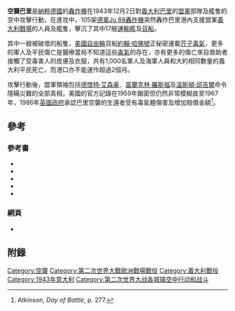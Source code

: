 {{Infobox Military Conflict
|conflict=空襲巴里
|        image=[[File:Bundesarchiv_Bild_101I-363-2258-11,_Flugzeug_Junkers_Ju_88.jpg|300px]]
|      caption=參與空襲巴里的[[Ju_88轟炸機|Ju 88轟炸機]]
|     partof=[[第二次世界大戰|第二次世界大戰]][[義大利攻防戰_(二戰)|義大利攻防戰]]
|         date=1943年12月2日
|        place=[[義大利|義大利]][[巴里|巴里]]
|       result=德國獲勝
|   combatant1={{UK}}<br>[[File:Flag_of_the_United_States.svg|22px]] [[美國|美國]]
|   combatant2={{flagicon|Nazi Germany}} [[納粹德國|納粹德國]]
|   commander1=[[馬克·韋恩·克拉克|馬克·韋恩·克拉克]]<br>[[詹姆斯·哈羅德·杜立德|詹姆斯·哈羅德·杜立德]]
|   commander2=[[阿爾貝特·凱塞林|阿爾貝特·凱塞林]]
|    strength1=
|    strength2=
|  casualties1=17艘艦艇沉沒，<br>港口被嚴重破壞，<br>1,000名士兵陣亡，<br>1,000名平民死亡<ref>Atkinson, ''Day of Battle'', p. 275-276.</ref>
|  casualties2=沒有
}}
{{Campaignbox Italy}}

'''空襲巴里'''是[[納粹德國|納粹德國]]的[[轟炸機|轟炸機]]在1943年12月2日對[[義大利|義大利]][[巴里|巴里]]的[[盟軍|盟軍]]部隊及艦隻的空中攻擊行動，在進攻中，105架[[德軍|德軍]][[Ju_88轟炸機|Ju 88轟炸機]]突然轟炸巴里港內支援盟軍[[義大利攻防戰_(二戰)|義大利戰場]]的人員及艦隻，擊沉了其中17艘[[運輸艦|運輸艦]]及[[貨船|貨船]]。

其中一艘被破壞的船隻，[[美國|美國]][[自由輪|自由輪]]貨船[[約翰·哈佛_(船隻)|約翰·哈佛號]]正秘密運載[[芥子毒氣|芥子毒氣]]，更多的軍人及平民傷亡是醫療當局不知道這些[[毒氣|毒氣]]的存在，亦有更多的傷亡來自救助者接觸了受毒害人的皮膚及衣服，共有1,000名軍人及海軍人員和大約相同數量的義大利平民死亡，而港口亦不能運作超過2個月。

攻擊行動後，盟軍領袖包括[[德懷特·艾森豪|德懷特·艾森豪]]、[[富蘭克林·羅斯福|富蘭克林·羅斯福]]及[[溫斯頓·邱吉爾|溫斯頓·邱吉爾]]命令隱瞞災難的全部真相，美國的官方記錄在1959年銷密但仍然非常模糊直至1967年，1986年[[英國政府|英國政府]]承認巴里空襲的生還者受有毒氣體傷害及增加賠償金額<ref>Atkinson, ''Day of Battle'', p. 277.</ref>。

== 參考 ==
===參考書===
*{{cite book
 | last = Atkinson
 | first = Rick
 | authorlink = Rick Atkinson
 | coauthors =
 | year = 2007
 | chapter =
 | title = The Day of Battle:  The War in Sicily and Italy, 1943-1944 
 | url = https://archive.org/details/dayofbattlewarin00atki
 | publisher = Henry Holt and Co.
 | location = 
 | id = ISBN 0805062890
}}
*{{cite book
 | last = Infield
 | first = Glenn B.
 | authorlink = 
 | coauthors =
 | year = 1988 
 | chapter =
 | format=paperback
 | title = Disaster at Bari 
 | url = https://archive.org/details/disasteratbari00glen
 | publisher = Bantam
 | location = 
 | id = ISBN 0553274031
}}
*{{cite book
 | last = Morison
 | first = Samuel Eliot
 | authorlink = Samuel Eliot Morison
 | coauthors = 
 | year = 1975 (reissue)
 | chapter = 
 | title = Sicily-Salerno-Anzio January 1943- June 1944'', vol. 9 of ''[[History_of_United_States_Naval_Operations_in_World_War_II|History of United States Naval Operations in World War II]]
 | publisher = [[Little,_Brown_and_Company|Little, Brown and Company]]
 | location = Boston
 | id = ASIN B000RCJ6X8
}}
*{{cite book
 | last = Reminick
 | first = Gerald
 | authorlink = 
 | coauthors =
 | year = 2001
 | chapter =
 | title = Nightmare in Bari: The World War II Liberty Ship Poison Gas Disaster and Coverup 
 | publisher = Glencannon Press
 | location = 
 | id = ISBN 1889901210
}}
*{{cite book
 | last = Southern
 | first = George
 | authorlink = 
 | coauthors =
 | year = 2005
 | chapter =
 | title = Poisonous Inferno 
 | publisher = Airlife
 | location = 
 | id = ISBN 184037389X
}}

===網頁===
*{{cite web
| last = United States (U.S.) Naval Historical Center
| first = 
| authorlink = 
| coauthors = 
| date = 2006-08-08
| url = http://www.history.navy.mil/faqs/faq104-4.htm
| title = Naval Armed Guard Service: Tragedy at Bari, Italy on 2 December 1943
| format = 
| work = 
| pages = 
| publisher = U.S. Department of the Navy
| language = 
| accessdate = 2008-01-07
| archive-date = 2008-01-12
| archive-url = https://web.archive.org/web/20080112101131/http://www.history.navy.mil/faqs/faq104-4.htm
| dead-url = no
}}

==附錄==
{{Reflist}}
[[Category:空襲|Category:空襲]]
[[Category:第二次世界大戰歐洲戰場戰役|Category:第二次世界大戰歐洲戰場戰役]]
[[Category:義大利戰役|Category:義大利戰役]]
[[Category:1943年意大利|Category:1943年意大利]]
[[Category:第二次世界大战各城镇空中行动和战斗|Category:第二次世界大战各城镇空中行动和战斗]]